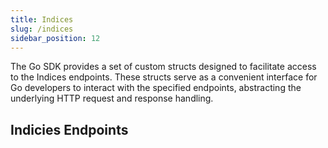 ```yaml
---
title: Indices
slug: /indices
sidebar_position: 12
---
```


The Go SDK provides a set of custom structs designed to facilitate access to the Indices endpoints. These structs serve as a convenient interface for Go developers to interact with the specified endpoints, abstracting the underlying HTTP request and response handling.

## Indicies Endpoints


<DocCardList items={useCurrentSidebarCategory().items} />
